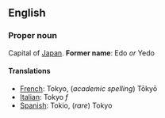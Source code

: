 ==English==

===Proper noun===

Capital of [[Japan]].  '''Former name''': Edo ''or'' Yedo

====Translations====

*[[French]]: Tokyo, (''academic spelling'') T&#0333;ky&#0333;
*[[Italian]]: Tokyo ''f''
*[[Spanish]]: Tokio, (''rare'') Tokyo